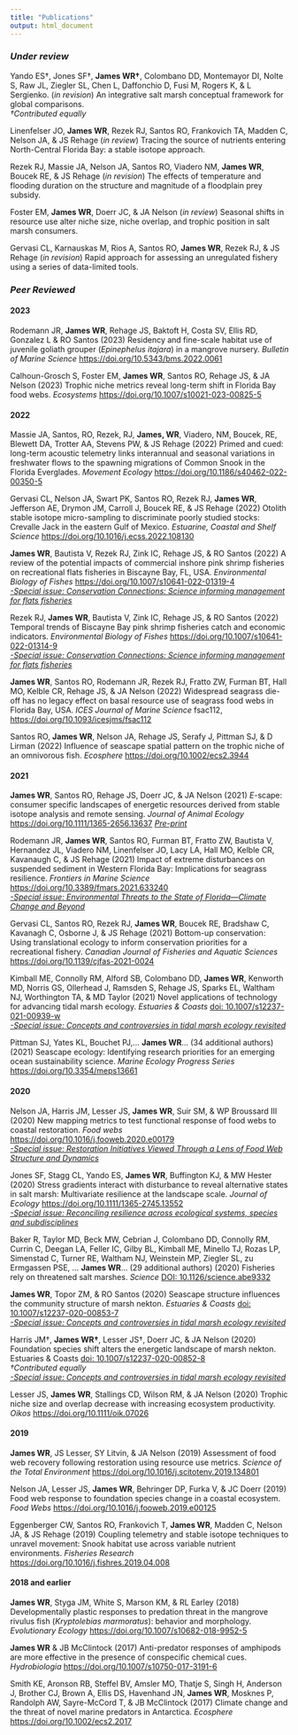 ```yaml
---
title: "Publications"
output: html_document
---
```


### *Under review*

Yando ES†, Jones SF†, **James WR†**, Colombano DD, Montemayor DI, Nolte S, Raw JL, Ziegler SL, Chen L, Daffonchio D, Fusi M, Rogers K, & L Sergienko. (*in revision*) An integrative salt marsh conceptual framework for global comparisons.\
*†Contributed equally*\

Linenfelser JO, **James WR**, Rezek RJ, Santos RO, Frankovich TA, Madden C, Nelson JA, & JS Rehage (*in review*) Tracing the source of nutrients entering North-Central Florida Bay: a stable isotope approach.

Rezek RJ, Massie JA, Nelson JA, Santos RO, Viadero NM, **James WR**, Boucek RE, & JS Rehage (*in revision*) The effects of temperature and flooding duration on the structure and magnitude of a floodplain prey subsidy.

Foster EM, **James WR**, Doerr JC, & JA Nelson (*in review*) Seasonal shifts in resource use alter niche size, niche overlap, and trophic position in salt marsh consumers.

Gervasi CL, Karnauskas M, Rios A, Santos RO, **James WR**, Rezek RJ, & JS Rehage (*in revision*) Rapid approach for assessing an unregulated fishery using a series of data-limited tools.


### *Peer Reviewed*

#### **2023**

Rodemann JR, **James WR**, Rehage JS, Baktoft H, Costa SV, Ellis RD, Gonzalez L & RO Santos (2023) Residency and fine-scale habitat use of juvenile goliath grouper (*Epinephelus itajara*) in a mangrove nursery. *Bulletin of Marine Science* <https://doi.org/10.5343/bms.2022.0061>\

Calhoun-Grosch S, Foster EM, **James WR**, Santos RO, Rehage JS, & JA Nelson (2023) Trophic niche metrics reveal long-term shift in Florida Bay food webs. *Ecosystems*
<https://doi.org/10.1007/s10021-023-00825-5>\

#### **2022**

Massie JA, Santos, RO, Rezek, RJ, **James, WR**, Viadero, NM, Boucek, RE, Blewett DA, Trotter AA, Stevens PW, & JS Rehage (2022) Primed and cued: long-term acoustic telemetry links interannual and seasonal variations in freshwater flows to the spawning migrations of Common Snook in the Florida Everglades. *Movement Ecology* <https://doi.org/10.1186/s40462-022-00350-5>\

Gervasi CL, Nelson JA, Swart PK, Santos RO, Rezek RJ, **James WR**, Jefferson AE, Drymon JM, Carroll J, Boucek RE, & JS Rehage (2022) Otolith stable isotope micro-sampling to discriminate poorly studied stocks: Crevalle Jack in the eastern Gulf of Mexico. *Estuarine, Coastal and Shelf Science* <https://doi.org/10.1016/j.ecss.2022.108130>\

**James WR**, Bautista V, Rezek RJ, Zink IC, Rehage JS, & RO Santos (2022) A review of the potential impacts of commercial inshore pink shrimp fisheries on recreational flats fisheries in Biscayne Bay, FL, USA. *Environmental Biology of Fishes* <https://doi.org/10.1007/s10641-022-01319-4>\
[*-Special issue: Conservation Connections: Science informing management for flats fisheries*](https://link.springer.com/collections/bccedjgibi)

Rezek RJ, **James WR**, Bautista V, Zink IC, Rehage JS, & RO Santos (2022) Temporal trends of Biscayne Bay pink shrimp fisheries catch and economic indicators. *Environmental Biology of Fishes* <https://doi.org/10.1007/s10641-022-01314-9>\
[*-Special issue: Conservation Connections: Science informing management for flats fisheries*](https://link.springer.com/collections/bccedjgibi)

**James WR**, Santos RO, Rodemann JR, Rezek RJ, Fratto ZW, Furman BT, Hall MO, Kelble CR, Rehage JS, & JA Nelson (2022) Widespread seagrass die-off has no legacy effect on basal resource use of seagrass food webs in Florida Bay, USA. *ICES Journal of Marine Science* fsac112, <https://doi.org/10.1093/icesjms/fsac112>

Santos RO, **James WR**, Nelson JA, Rehage JS, Serafy J, Pittman SJ, & D Lirman (2022) Influence of seascape spatial pattern on the trophic niche of an omnivorous fish. *Ecosphere* <https://doi.org/10.1002/ecs2.3944>

#### **2021**

**James WR**, Santos RO, Rehage JS, Doerr JC, & JA Nelson (2021) *E*-scape: consumer specific landscapes of energetic resources derived from stable isotope analysis and remote sensing. *Journal of Animal Ecology* <https://doi.org/10.1111/1365-2656.13637> [*Pre-print*](https://doi.org/10.1101/2020.08.03.234781)

Rodemann JR, **James WR**, Santos RO, Furman BT, Fratto ZW, Bautista V, Hernandez JL, Viadero NM, Linenfelser JO, Lacy LA, Hall MO, Kelble CR, Kavanaugh C, & JS Rehage (2021) Impact of extreme disturbances on suspended sediment in Western Florida Bay: Implications for seagrass resilience. *Frontiers in Marine Science* <https://doi.org/10.3389/fmars.2021.633240>\
[*-Special issue: Environmental Threats to the State of Florida—Climate Change and Beyond*](https://www.frontiersin.org/research-topics/14439/environmental-threats-to-the-state-of-florida-climate-change-and-beyond#articles)

Gervasi CL, Santos RO, Rezek RJ, **James WR**, Boucek RE, Bradshaw C, Kavanagh C, Osborne J, & JS Rehage (2021) Bottom-up conservation: Using translational ecology to inform conservation priorities for a recreational fishery. *Canadian Journal of Fisheries and Aquatic Sciences* <https://doi.org/10.1139/cjfas-2021-0024>\

Kimball ME, Connolly RM, Alford SB, Colombano DD, **James WR**, Kenworth MD, Norris GS, Ollerhead J, Ramsden S, Rehage JS, Sparks EL, Waltham NJ, Worthington TA, & MD Taylor (2021) Novel applications of technology for advancing tidal marsh ecology. *Estuaries & Coasts* [doi: 10.1007/s12237-021-00939-w](https://link.springer.com/article/10.1007/s12237-021-00939-w)\
[*-Special issue: Concepts and controversies in tidal marsh ecology revisited*](https://link.springer.com/journal/12237/volumes-and-issues/44-6)

Pittman SJ, Yates KL, Bouchet PJ,… **James WR**… (34 additional authors) (2021) Seascape ecology: Identifying research priorities for an emerging ocean sustainability science. *Marine Ecology Progress Series* <https://doi.org/10.3354/meps13661>\

#### **2020**

Nelson JA, Harris JM, Lesser JS, **James WR**, Suir SM, & WP Broussard III (2020) New mapping metrics to test functional response of food webs to coastal restoration. *Food webs* <https://doi.org/10.1016/j.fooweb.2020.e00179>\
[*-Special issue: Restoration Initiatives Viewed Through a Lens of Food Web Structure and Dynamics*](https://www.sciencedirect.com/journal/food-webs/special-issue/10BB11JLN9G)

Jones SF, Stagg CL, Yando ES, **James WR**, Buffington KJ, & MW Hester (2020) Stress gradients interact with disturbance to reveal alternative states in salt marsh: Multivariate resilience at the landscape scale. *Journal of Ecology* <https://doi.org/10.1111/1365-2745.13552>\
[*-Special issue: Reconciling resilience across ecological systems, species and subdisciplines*](https://besjournals.onlinelibrary.wiley.com/hub/ecological_resilience)

Baker R, Taylor MD, Beck MW, Cebrian J, Colombano DD, Connolly RM, Currin C, Deegan LA, Feller IC, Gilby BL, Kimball ME, Minello TJ, Rozas LP, Simenstad C, Turner RE, Waltham NJ, Weinstein MP, Ziegler SL, zu Ermgassen PSE, ... **James WR**... (29 additional authors) (2020) Fisheries rely on threatened salt marshes. *Science* [DOI: 10.1126/science.abe9332](https://science.sciencemag.org/content/370/6517/670.1.full)

**James WR**, Topor ZM, & RO Santos (2020) Seascape structure influences the community structure of marsh nekton. *Estuaries & Coasts* [doi: 10.1007/s12237-020-00853-7](https://link.springer.com/article/10.1007/s12237-020-00853-7)\
[*-Special issue: Concepts and controversies in tidal marsh ecology revisited*](https://link.springer.com/journal/12237/volumes-and-issues/44-6)

Harris JM†, **James WR†**, Lesser JS†, Doerr JC, & JA Nelson (2020) Foundation species shift alters the energetic landscape of marsh nekton. Estuaries & Coasts [doi: 10.1007/s12237-020-00852-8](https://link.springer.com/article/10.1007/s12237-020-00852-8)\
*†Contributed equally*\
[*-Special issue: Concepts and controversies in tidal marsh ecology revisited*](https://link.springer.com/journal/12237/volumes-and-issues/44-6)

Lesser JS, **James WR**, Stallings CD, Wilson RM, & JA Nelson (2020) Trophic niche size and overlap decrease with increasing ecosystem productivity. *Oikos* <https://doi.org/10.1111/oik.07026>

#### **2019**

**James WR**, JS Lesser, SY Litvin, & JA Nelson (2019) Assessment of food web recovery following restoration using resource use metrics. *Science of the Total Environment* <https://doi.org/10.1016/j.scitotenv.2019.134801>

Nelson JA, Lesser JS, **James WR**, Behringer DP, Furka V, & JC Doerr (2019) Food web response to foundation species change in a coastal ecosystem. *Food Webs* <https://doi.org/10.1016/j.fooweb.2019.e00125>

Eggenberger CW, Santos RO, Frankovich T, **James WR**, Madden C, Nelson JA, & JS Rehage (2019) Coupling telemetry and stable isotope techniques to unravel movement: Snook habitat use across variable nutrient environments. *Fisheries Research* <https://doi.org/10.1016/j.fishres.2019.04.008>

#### **2018 and earlier**

**James WR**, Styga JM, White S, Marson KM, & RL Earley (2018) Developmentally plastic responses to predation threat in the mangrove rivulus fish (*Kryptolebias marmoratus*): behavior and morphology. *Evolutionary Ecology* <https://doi.org/10.1007/s10682-018-9952-5>

**James WR** & JB McClintock (2017) Anti-predator responses of amphipods are more effective in the presence of conspecific chemical cues. *Hydrobiologia* <https://doi.org/10.1007/s10750-017-3191-6>

Smith KE, Aronson RB, Steffel BV, Amsler MO, Thatje S, Singh H, Anderson J, Brother CJ, Brown A, Ellis DS, Havenhand JN, **James WR**, Mosknes P, Randolph AW, Sayre-McCord T, & JB McClintock (2017) Climate change and the threat of novel marine predators in Antarctica. *Ecosphere* <https://doi.org/10.1002/ecs2.2017>

